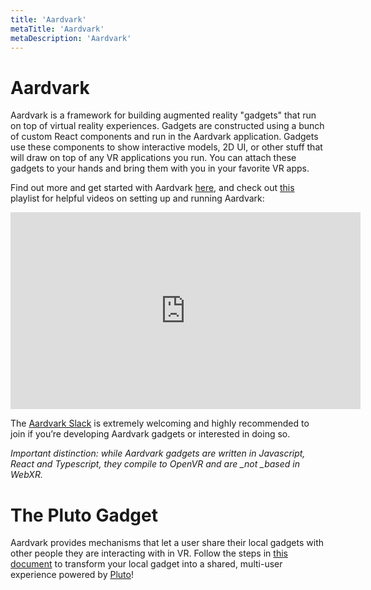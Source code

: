 ```yaml
---
title: 'Aardvark'
metaTitle: 'Aardvark'
metaDescription: 'Aardvark'
---
```


# Aardvark

Aardvark is a framework for building augmented reality "gadgets" that run on top of virtual reality experiences. Gadgets are constructed using a bunch of custom React components and run in the Aardvark application. Gadgets use these components to show interactive models, 2D UI, or other stuff that will draw on top of any VR applications you run. You can attach these gadgets to your hands and bring them with you in your favorite VR apps.

Find out more and get started with Aardvark [here](https://github.com/aardvarkxr/aardvark#getting-started), and check out [this](https://www.youtube.com/playlist?list=PLQwVroDuDCRvbc04RzgSeJqTMUDB6L4J3) playlist for helpful videos on setting up and running Aardvark:

<iframe
  width="560"
  height="315"
  src="https://www.youtube.com/embed/videoseries?list=PLQwVroDuDCRvbc04RzgSeJqTMUDB6L4J3"
  frameborder="0"
  allow="accelerometer; autoplay; clipboard-write; encrypted-media; gyroscope; picture-in-picture"
  allowfullscreen
></iframe>

The [Aardvark Slack](https://aardvarkxr.slack.com/) is extremely welcoming and highly recommended to join if you’re developing Aardvark gadgets or interested in doing so.

_Important distinction: while Aardvark gadgets are written in Javascript, React and Typescript, they compile to OpenVR and are \_not \_based in WebXR._

# The Pluto Gadget

Aardvark provides mechanisms that let a user share their local gadgets with other people they are interacting with in VR. Follow the steps in [this document](https://docs.google.com/document/d/1wGS1wGubxp8Svlde_28aIzf2rlNO1LjSV97Bj9QXgtg/edit?usp=sharing) to transform your local gadget into a shared, multi-user experience powered by [Pluto](https://www.plutovr.com/)!
